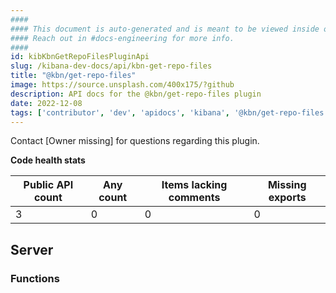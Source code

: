 ```yaml
---
####
#### This document is auto-generated and is meant to be viewed inside our experimental, new docs system.
#### Reach out in #docs-engineering for more info.
####
id: kibKbnGetRepoFilesPluginApi
slug: /kibana-dev-docs/api/kbn-get-repo-files
title: "@kbn/get-repo-files"
image: https://source.unsplash.com/400x175/?github
description: API docs for the @kbn/get-repo-files plugin
date: 2022-12-08
tags: ['contributor', 'dev', 'apidocs', 'kibana', '@kbn/get-repo-files']
---
```




Contact [Owner missing] for questions regarding this plugin.

**Code health stats**

| Public API count  | Any count | Items lacking comments | Missing exports |
|-------------------|-----------|------------------------|-----------------|
| 3 | 0 | 0 | 0 |

## Server

### Functions
<DocDefinitionList data={kbnGetRepoFilesObj.server.functions}/>


